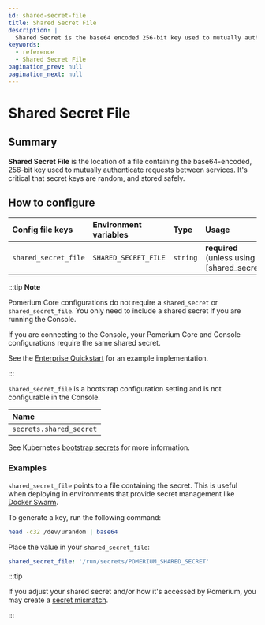 ```yaml
---
id: shared-secret-file
title: Shared Secret File
description: |
  Shared Secret is the base64 encoded 256-bit key used to mutually authenticate requests between services.
keywords:
  - reference
  - Shared Secret File
pagination_prev: null
pagination_next: null
---
```



# Shared Secret File

## Summary

**Shared Secret File** is the location of a file containing the base64-encoded, 256-bit key used to mutually authenticate requests between services. It's critical that secret keys are random, and stored safely.

## How to configure

<Tabs>
<TabItem value="Core" label="Core">

| **Config file keys** | **Environment variables** | **Type** | **Usage**                                   |
| :------------------- | :------------------------ | :------- | :------------------------------------------ |
| `shared_secret_file` | `SHARED_SECRET_FILE`      | `string` | **required** (unless using [shared_secret]) |

:::tip **Note**

Pomerium Core configurations do not require a `shared_secret` or `shared_secret_file`. You only need to include a shared secret if you are running the Console.

If you are connecting to the Console, your Pomerium Core and Console configurations require the same shared secret.

See the [Enterprise Quickstart](/docs/deploy/enterprise/quickstart) for an example implementation.

:::

</TabItem>
<TabItem value="Enterprise" label="Enterprise">

`shared_secret_file` is a bootstrap configuration setting and is not configurable in the Console.

</TabItem>
<TabItem value="Kubernetes" label="Kubernetes">

| **Name**                |
| :---------------------- |
| `secrets.shared_secret` |

See Kubernetes [bootstrap secrets](/docs/deploy/k8s/reference#spec) for more information.

</TabItem>
</Tabs>

### Examples

`shared_secret_file` points to a file containing the secret. This is useful when deploying in environments that provide secret management like [Docker Swarm](https://docs.docker.com/engine/swarm/secrets/).

To generate a key, run the following command:

```sh
head -c32 /dev/urandom | base64
```

Place the value in your `shared_secret_file`:

```yaml
shared_secret_file: '/run/secrets/POMERIUM_SHARED_SECRET'
```

:::tip

If you adjust your shared secret and/or how it's accessed by Pomerium, you may create a [secret mismatch](/docs/internals/troubleshooting#shared-secret-mismatch).

:::
